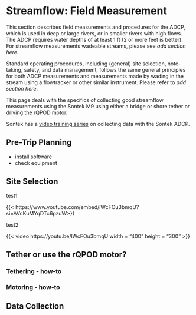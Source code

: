 # Streamflow: Field Measurement

This section describes field measurements and procedures for the ADCP, which is used in deep or large rivers, or in smaller rivers with high flows. The ADCP requires water depths of at least 1 ft (2 or more feet is better). For streamflow measurements wadeable streams, please see *add section here.*.

Standard operating procedures, including (general) site selection, note-taking, safety, and data management, follows the same general principles for both ADCP measurements and measurements made by wading in the stream using a flowtracker or other similar instrument. Please refer to *add section here*.

This page deals with the specifics of collecting good streamflow measurements using the Sontek M9 using either a bridge or shore tether or driving the rQPOD motor.

Sontek has a [video training series](https://www.youtube.com/playlist?list=PLCbJJUmLdIBEZZWxyCGqeDhpF4T-Tyltn) on collecting data with the Sontek ADCP.

## Pre-Trip Planning

-   install software
-   check equipment

## Site Selection

test1

{{< https://www.youtube.com/embed/lWcFOu3bmqU?si=AVcKuMYqDTc6pzuW>}}

test2

{{< video https://youtu.be/lWcFOu3bmqU width = "400" height = "300" >}}

## Tether or use the rQPOD motor?

### Tethering - how-to

### Motoring - how-to

## Data Collection
